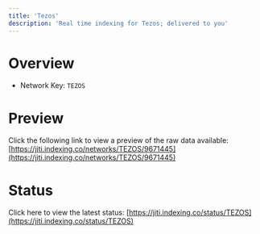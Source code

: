 ```yaml
---
title: 'Tezos'
description: 'Real time indexing for Tezos; delivered to you'
---
```


# Overview
- Network Key: `TEZOS`

# Preview
Click the following link to view a preview of the raw data available: [https://jiti.indexing.co/networks/TEZOS/9671445](https://jiti.indexing.co/networks/TEZOS/9671445)

# Status
Click here to view the latest status: [https://jiti.indexing.co/status/TEZOS](https://jiti.indexing.co/status/TEZOS)
